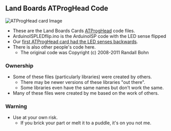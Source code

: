== Land Boards ATProgHead Code ==

<img src="http://land-boards.com/blwiki/images/5/56/ATProgHead-X2-CCA-640-001.JPG" alt="ATProgHead card Image"></img>

* These are the Land Boards Cards [http://land-boards.com/blwiki/index.php?title=ATProgHead ATProgHead] code files.
* ArduinoISPLEDflip.ino is the ArduinoISP code with the LED sense flipped
* Our [http://land-boards.com/blwiki/index.php?title=ATProgHead_Revision_X1#Rev_X1_Issues first ATProgHead card had the LED senses backwards].
* There is also other people's code here.
** The original code was Copyright (c) 2008-2011 Randall Bohn

=== Ownership ===

* Some of these files (particularly libraries) were created by others.
** There may be newer versions of these libraries "out there".
** Some libraries even have the same names but don't work the same.
* Many of these files were created by me based on the work of others.

=== Warning ===

* Use at your own risk.
** If you brick your part or melt it to a puddle, it's on you not me.
